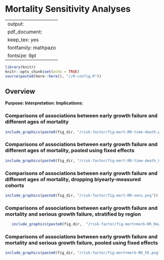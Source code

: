 # Mortality Sensitivity Analyses {#mortality}

---
output:
  pdf_document:
    keep_tex: yes
fontfamily: mathpazo
fontsize: 9pt
---


\raggedright


```r
library(knitr)
knitr::opts_chunk$set(echo = TRUE)
source(paste0(here::here(), "//0-config.R"))
```

## Overview

__Purpose: __
__Interpretation: __
__Implications: __



### Comparisons of associations between early growth failure and different ages of mortality 

```r
include_graphics(paste0(fig_dir, "/risk-factor/fig-mort-RR-time-death.png"))

```


### Comparisons of associations between early growth failure and different ages of mortality, pooled using fixed effects

```r
include_graphics(paste0(fig_dir, "/risk-factor/fig-mort-RR-time-death_FE.png"))

```


### Comparisons of associations between early growth failure and different ages of mortality, dropping biyearly-measured cohorts 

```r
include_graphics(paste0(fig_dir, "/risk-factor/fig-mort-RR-sens.png"))

```


### Comparisons of associations between early growth failure and mortality and serious growth failure, stratified  by region


```r
   include_graphics(paste0(fig_dir,  "/risk-factor/fig-mort+morb-RR_Region.png"))

```


### Comparisons of associations between early growth failure and mortality and serious growth failure, pooled using fixed effects


```r
include_graphics(paste0(fig_dir, "/risk-factor/fig-mort+morb-RR_FE.png"))

```



<!-- ### Other -->

<!-- ```{r, echo = FALSE} -->


<!-- include_graphics(paste0(fig_dir, "/risk-factor/fig-mort+morb-RR.png")) -->
<!-- include_graphics(paste0(fig_dir, "/risk-factor/fig-mort+morb-RR_FE.png")) -->
<!-- include_graphics(paste0(fig_dir, "/risk-factor/fig-mort-024.png")) -->
<!-- include_graphics(paste0(fig_dir, "/risk-factor/fig-mort-024_FE.png")) -->
<!-- include_graphics(paste0(fig_dir, "/risk-factor/fig-mort-RR.png")) -->

<!-- ``` -->